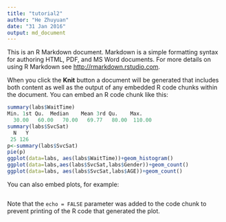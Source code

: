 ```yaml
---
title: "tutorial2"
author: "He Zhuyuan"
date: "31 Jan 2016"
output: md_document
---
```


This is an R Markdown document. Markdown is a simple formatting syntax for authoring HTML, PDF, and MS Word documents. For more details on using R Markdown see <http://rmarkdown.rstudio.com>.

When you click the **Knit** button a document will be generated that includes both content as well as the output of any embedded R code chunks within the document. You can embed an R code chunk like this:

```r
summary(labs$WaitTime)
Min. 1st Qu.  Median    Mean 3rd Qu.    Max. 
  30.00   60.00   70.00   69.77   80.00  110.00 
summary(labs$SvcSat)
  N   Y 
 25 126 
p<-summary(labs$SvcSat)
pie(p)
ggplot(data=labs, aes(labs$WaitTime))+geom_histogram()
ggplot(data=labs,aes(labs$SvcSat,labs$Gender))+geom_count()
ggplot(data=labs, aes(labs$SvcSat,labs$AGE))+geom_count()
```

You can also embed plots, for example:

```r
```

Note that the `echo = FALSE` parameter was added to the code chunk to prevent printing of the R code that generated the plot.
